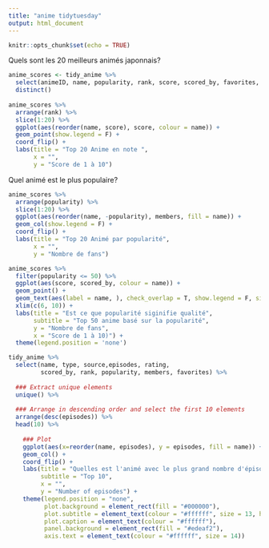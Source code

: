 ```yaml
---
title: "anime tidytuesday"
output: html_document
---
```


```r
knitr::opts_chunk$set(echo = TRUE)
```





Quels sont les 20 meilleurs animés japonnais?

```r
anime_scores <- tidy_anime %>% 
  select(animeID, name, popularity, rank, score, scored_by, favorites, members) %>% 
  distinct()
  
anime_scores %>% 
  arrange(rank) %>% 
  slice(1:20) %>% 
  ggplot(aes(reorder(name, score), score, colour = name)) + 
  geom_point(show.legend = F) + 
  coord_flip() + 
  labs(title = "Top 20 Anime en note ",
       x = "",
       y = "Score de 1 à 10")
```


Quel animé est le plus populaire?
```r
anime_scores %>%
  arrange(popularity) %>%
  slice(1:20) %>%
  ggplot(aes(reorder(name, -popularity), members, fill = name)) +
  geom_col(show.legend = F) +
  coord_flip() +
  labs(title = "Top 20 Animé par popularité", 
       x = "", 
       y = "Nombre de fans")
```

```r
anime_scores %>% 
  filter(popularity <= 50) %>%
  ggplot(aes(score, scored_by, colour = name)) + 
  geom_point() + 
  geom_text(aes(label = name, ), check_overlap = T, show.legend = F, size = 3, hjust = 1) + 
  xlim(c(6, 10)) +
  labs(title = "Est ce que popularité siginifie qualité", 
       subtitle = "Top 50 anime basé sur la popularité",
       y = "Nombre de fans",
       x = "Score de 1 à 10)") + 
  theme(legend.position = 'none')
```


```r
tidy_anime %>%
  select(name, type, source,episodes, rating,
         scored_by, rank, popularity, members, favorites) %>%
  
  ### Extract unique elements  
  unique() %>%
  
  ### Arrange in descending order and select the first 10 elements
  arrange(desc(episodes)) %>% 
  head(10) %>%
  
    ### Plot
    ggplot(aes(x=reorder(name, episodes), y = episodes, fill = name)) +
    geom_col() +
    coord_flip() +
    labs(title = "Quelles est l'animé avec le plus grand nombre d'épisode",
         subtitle = "Top 10", 
         x = "", 
         y = "Number of episodes") +
    theme(legend.position = "none",
          plot.background = element_rect(fill = "#000000"),
          plot.subtitle = element_text(colour = "#ffffff", size = 13, hjust = 0.5),
          plot.caption = element_text(colour = "#ffffff"),
          panel.background = element_rect(fill = "#edeaf2"),
          axis.text = element_text(colour = "#ffffff", size = 14))
```





